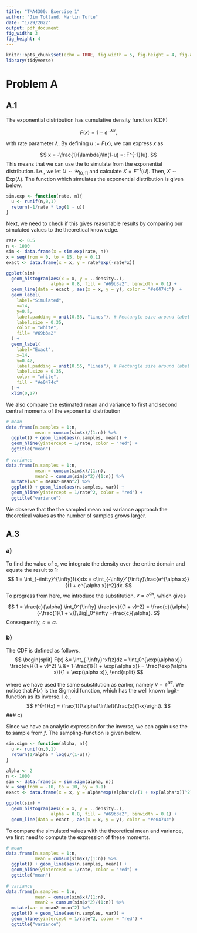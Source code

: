 ```yaml
---
title: "TMA4300: Exercise 1"
author: "Jim Totland, Martin Tufte"
date: "1/29/2022"
output: pdf_document
fig_width: 3
fig_height: 4
---
```


```r
knitr::opts_chunk$set(echo = TRUE, fig.width = 5, fig.height = 4, fig.align = "center")
library(tidyverse)
```

# Problem A
## A.1
The exponential distribution has cumulative density function (CDF)  

$$
F(x) = 1 - e^{-\lambda x},
$$

with rate parameter $\lambda$. By defining $u := F(x)$, we can express $x$ as 

$$
x = -\frac{1}{\lambda}\ln(1-u) =: F^{-1}(u).
$$
This means that we can use the \textit{inversion method} to simulate from the exponential distribution. I.e., we let $U \sim \mathcal{U}_{[0,1]}$ and calculate $X = F^{-1}(U)$. Then, $X \sim \mathrm{Exp}(\lambda)$. The function which simulates the exponential distribution is given below.

```r
sim.exp <- function(rate, n){
  u <- runif(n,0,1)
  return(-1/rate * log(1 - u))
}
```
Next, we need to check if this gives reasonable results by comparing our simulated values to the theoretical knowledge.
```r
rate <- 0.5
n <- 1000
sim <- data.frame(x = sim.exp(rate, n))
x = seq(from = 0, to = 15, by = 0.1)
exact <- data.frame(x = x, y = rate*exp(-rate*x))

ggplot(sim) + 
  geom_histogram(aes(x = x, y = ..density..),
                 alpha = 0.8, fill = "#69b3a2", binwidth = 0.1) + 
  geom_line(data = exact , aes(x = x, y = y), color = "#e0474c")  +
  geom_label(
    label="Simulated", 
    x=14,
    y=0.5,
    label.padding = unit(0.55, "lines"), # Rectangle size around label
    label.size = 0.35,
    color = "white",
    fill= "#69b3a2"
  ) +
  geom_label(
    label="Exact", 
    x=14,
    y=0.42,
    label.padding = unit(0.55, "lines"), # Rectangle size around label
    label.size = 0.35,
    color = "white",
    fill = "#e0474c"
  ) +
  xlim(0,17)
```
We also compare the estimated mean and variance to first and second central moments of the exponential distribution

```r
# mean
data.frame(n.samples = 1:n,
           mean = cumsum(sim$x)/(1:n)) %>%
  ggplot() + geom_line(aes(n.samples, mean)) +
  geom_hline(yintercept = 1/rate, color = "red") +
  ggtitle("mean")
  
# variance
data.frame(n.samples = 1:n,
           mean = cumsum(sim$x)/(1:n),
           mean2 = cumsum(sim$x^2)/(1:n)) %>%
  mutate(var = mean2-mean^2) %>%
  ggplot() + geom_line(aes(n.samples, var)) +
  geom_hline(yintercept = 1/rate^2, color = "red") +
  ggtitle("variance")
```
We observe that the the sampled mean and variance approach the theoretical values as the number of samples grows larger. 

## A.3
### a)
To find the value of $c$, we integrate the density over the entire domain and equate the result to 1:
$$
1 = \int_{-\infty}^{\infty}f(x)dx = c\int_{-\infty}^{\infty}\frac{e^{\alpha x}}{(1 + e^{\alpha x})^2}dx.
$$
To progress from here, we introduce the substitution, $v = e^{\alpha x}$, which gives

$$
1 = \frac{c}{\alpha} \int_0^{\infty} \frac{dv}{(1 + v)^2} = \frac{c}{\alpha}(-\frac{1}{1 + v})\Big|_0^\infty =\frac{c}{\alpha}.
$$
Consequently, $c = \alpha$.

### b)
The CDF is defined as follows,
$$
\begin{split}
F(x) &= \int_{-\infty}^xf(z)dz =  \int_0^{\exp(\alpha x)} \frac{dv}{(1 + v)^2} \\
 &= 1-\frac{1}{1 + \exp(\alpha x)} = \frac{\exp(\alpha x)}{1 + \exp(\alpha x)},
\end{split}
$$

where we have used the same substitution as earlier, namely $v = e^{\alpha z}$. We notice that $F(x)$ is the Sigmoid function, which has the well known logit-function as its inverse. I.e.,
$$
F^{-1}(x) = \frac{1}{\alpha}\ln\left(\frac{x}{1-x}\right).
$$
### c)

Since we have an analytic expression for the inverse, we can again use the \textit{inversion method} to sample from $f$. The sampling-function is given below.

```r
sim.sigm <- function(alpha, n){
  u <- runif(n,0,1)
  return(1/alpha * log(u/(1-u)))
}
```

```r
alpha <- 2
n <- 1000
sim <- data.frame(x = sim.sigm(alpha, n))
x = seq(from = -10, to = 10, by = 0.1)
exact <- data.frame(x = x, y = alpha*exp(alpha*x)/(1 + exp(alpha*x))^2)

ggplot(sim) + 
  geom_histogram(aes(x = x, y = ..density..),
                 alpha = 0.8, fill = "#69b3a2", binwidth = 0.1) + 
  geom_line(data = exact , aes(x = x, y = y), color = "#e0474c")  
```

To compare the simulated values with the theoretical mean and variance, we first need to compute the expression of these moments. \textcolor{red}{which remains to be done...}
```r
# mean
data.frame(n.samples = 1:n,
           mean = cumsum(sim$x)/(1:n)) %>%
  ggplot() + geom_line(aes(n.samples, mean)) +
  geom_hline(yintercept = 1/rate, color = "red") +
  ggtitle("mean")
  
# variance
data.frame(n.samples = 1:n,
           mean = cumsum(sim$x)/(1:n),
           mean2 = cumsum(sim$x^2)/(1:n)) %>%
  mutate(var = mean2-mean^2) %>%
  ggplot() + geom_line(aes(n.samples, var)) +
  geom_hline(yintercept = 1/rate^2, color = "red") +
  ggtitle("variance")
```

